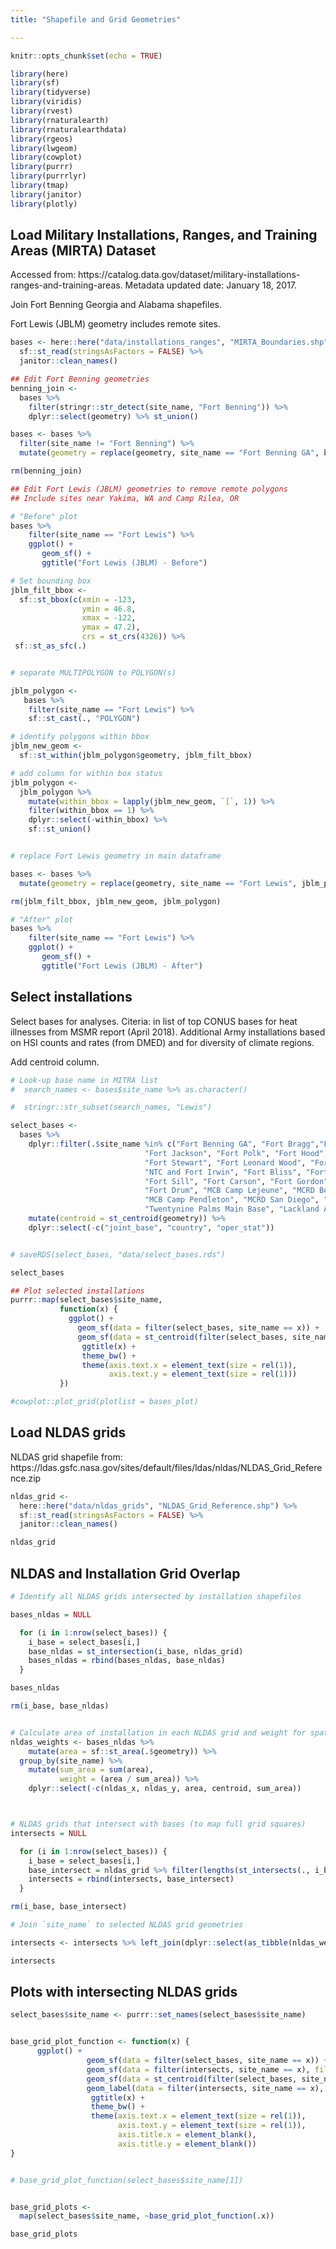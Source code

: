 ```yaml
---
title: "Shapefile and Grid Geometries"

---
```


```r
knitr::opts_chunk$set(echo = TRUE)

library(here)
library(sf)
library(tidyverse)
library(viridis)
library(rvest)
library(rnaturalearth)
library(rnaturalearthdata)
library(rgeos)
library(lwgeom)
library(cowplot)
library(purrr)
library(purrrlyr)
library(tmap)
library(janitor)
library(plotly)

```

## Load Military Installations, Ranges, and Training Areas (MIRTA) Dataset

Accessed from: https://catalog.data.gov/dataset/military-installations-ranges-and-training-areas. Metadata updated date: January 18, 2017.

Join Fort Benning Georgia and Alabama shapefiles.

Fort Lewis (JBLM) geometry includes remote sites.

```r

bases <- here::here("data/installations_ranges", "MIRTA_Boundaries.shp") %>%
  sf::st_read(stringsAsFactors = FALSE) %>% 
  janitor::clean_names()

## Edit Fort Benning geometries
benning_join <-
  bases %>%
    filter(stringr::str_detect(site_name, "Fort Benning")) %>% 
    dplyr::select(geometry) %>% st_union() 

bases <- bases %>% 
  filter(site_name != "Fort Benning") %>%
  mutate(geometry = replace(geometry, site_name == "Fort Benning GA", benning_join ))

rm(benning_join)

## Edit Fort Lewis (JBLM) geometries to remove remote polygons
## Include sites near Yakima, WA and Camp Rilea, OR

# "Before" plot
bases %>% 
    filter(site_name == "Fort Lewis") %>% 
    ggplot() +
       geom_sf() +
       ggtitle("Fort Lewis (JBLM) - Before") 

# Set bounding box
jblm_filt_bbox <- 
  sf::st_bbox(c(xmin = -123, 
                ymin = 46.8, 
                xmax = -122, 
                ymax = 47.2), 
                crs = st_crs(4326)) %>% 
 sf::st_as_sfc(.)


# separate MULTIPOLYGON to POLYGON(s)

jblm_polygon <-
   bases %>% 
    filter(site_name == "Fort Lewis") %>% 
    sf::st_cast(., "POLYGON")

# identify polygons within bbox
jblm_new_geom <-
  sf::st_within(jblm_polygon$geometry, jblm_filt_bbox) 

# add column for within box status
jblm_polygon <-
  jblm_polygon %>% 
    mutate(within_bbox = lapply(jblm_new_geom, `[`, 1)) %>% 
    filter(within_bbox == 1) %>% 
    dplyr::select(-within_bbox) %>%
    sf::st_union()


# replace Fort Lewis geometry in main dataframe

bases <- bases %>% 
  mutate(geometry = replace(geometry, site_name == "Fort Lewis", jblm_polygon))

rm(jblm_filt_bbox, jblm_new_geom, jblm_polygon)

# "After" plot
bases %>% 
    filter(site_name == "Fort Lewis") %>% 
    ggplot() +
       geom_sf() + 
       ggtitle("Fort Lewis (JBLM) - After")    
```


## Select installations

Select bases for analyses. Citeria: in list of top CONUS bases for heat illnesses from MSMR report (April 2018). Additional Army installations based on HSI counts and rates (from DMED) and for diversity of climate regions.

Add centroid column.
```r

# Look-up base name in MITRA list  
#  search_names <- bases$site_name %>% as.character()

#  stringr::str_subset(search_names, "Lewis")

select_bases <-
  bases %>%
    dplyr::filter(.$site_name %in% c("Fort Benning GA", "Fort Bragg","Fort Campbell",
                              "Fort Jackson", "Fort Polk", "Fort Hood",
                              "Fort Stewart", "Fort Leonard Wood", "Fort Riley",
                              "NTC and Fort Irwin", "Fort Bliss", "Fort Lewis",
                              "Fort Sill", "Fort Carson", "Fort Gordon",
                              "Fort Drum", "MCB Camp Lejeune", "MCRD Beaufort Parris Island",
                              "MCB Camp Pendleton", "MCRD San Diego", "MCB Quantico",
                              "Twentynine Palms Main Base", "Lackland AFB", "Eglin AFB", "Fort Sam Houston")) %>% 
    mutate(centroid = st_centroid(geometry)) %>% 
    dplyr::select(-c("joint_base", "country", "oper_stat")) 


# saveRDS(select_bases, "data/select_bases.rds")

select_bases
```



```r

## Plot selected installations
purrr::map(select_bases$site_name,
           function(x) {
             ggplot() +
               geom_sf(data = filter(select_bases, site_name == x)) +
               geom_sf(data = st_centroid(filter(select_bases, site_name == x))) +
                ggtitle(x) +
                theme_bw() +
                theme(axis.text.x = element_text(size = rel(1)),
                      axis.text.y = element_text(size = rel(1))) 
           })

#cowplot::plot_grid(plotlist = bases_plot)
```


## Load NLDAS grids

NLDAS grid shapefile from: https://ldas.gsfc.nasa.gov/sites/default/files/ldas/nldas/NLDAS_Grid_Reference.zip

```r

nldas_grid <- 
  here::here("data/nldas_grids", "NLDAS_Grid_Reference.shp") %>%
  sf::st_read(stringsAsFactors = FALSE) %>% 
  janitor::clean_names()

nldas_grid

```


## NLDAS and Installation Grid Overlap 


```r

# Identify all NLDAS grids intersected by installation shapefiles

bases_nldas = NULL

  for (i in 1:nrow(select_bases)) {
    i_base = select_bases[i,] 
    base_nldas = st_intersection(i_base, nldas_grid) 
    bases_nldas = rbind(bases_nldas, base_nldas)
  }

bases_nldas

rm(i_base, base_nldas)


# Calculate area of installation in each NLDAS grid and weight for spatial weighted average
nldas_weights <- bases_nldas %>% 
    mutate(area = sf::st_area(.$geometry)) %>% 
  group_by(site_name) %>% 
    mutate(sum_area = sum(area),
           weight = (area / sum_area)) %>% 
    dplyr::select(-c(nldas_x, nldas_y, area, centroid, sum_area))



# NLDAS grids that intersect with bases (to map full grid squares)
intersects = NULL

  for (i in 1:nrow(select_bases)) {
    i_base = select_bases[i,] 
    base_intersect = nldas_grid %>% filter(lengths(st_intersects(., i_base)) > 0)
    intersects = rbind(intersects, base_intersect)
  }

rm(i_base, base_intersect)

# Join `site_name` to selected NLDAS grid geometries

intersects <- intersects %>% left_join(dplyr::select(as_tibble(nldas_weights), c(nldas_id, site_name)), by = "nldas_id")

intersects  
```


## Plots with intersecting NLDAS grids
```r

select_bases$site_name <- purrr::set_names(select_bases$site_name)


base_grid_plot_function <- function(x) {
      ggplot() +
                 geom_sf(data = filter(select_bases, site_name == x)) +
                 geom_sf(data = filter(intersects, site_name == x), fill = NA, color = "blue") +
                 geom_sf(data = st_centroid(filter(select_bases, site_name == x)), shape = 3, size = 3, stroke = 1.5) +
                 geom_label(data = filter(intersects, site_name == x), aes(x = centerx, y = centery, label = nldas_id), size = 2) +
                  ggtitle(x) +
                  theme_bw() +
                  theme(axis.text.x = element_text(size = rel(1)),
                        axis.text.y = element_text(size = rel(1)),
                        axis.title.x = element_blank(),
                        axis.title.y = element_blank()) 
}


# base_grid_plot_function(select_bases$site_name[1])


base_grid_plots <-
  map(select_bases$site_name, ~base_grid_plot_function(.x))

base_grid_plots
```



